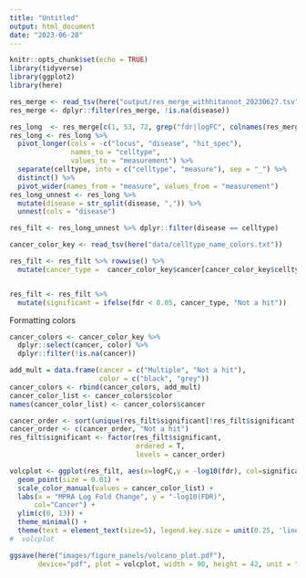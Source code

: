 ```yaml
---
title: "Untitled"
output: html_document
date: "2023-06-28"
---
```


```r
knitr::opts_chunk$set(echo = TRUE)
library(tidyverse)
library(ggplot2)
library(here)
```


```r
res_merge <- read_tsv(here("output/res_merge_withhitannot_20230627.tsv"))
res_merge <- dplyr::filter(res_merge, !is.na(disease))
```

```r
res_long  <- res_merge[c(1, 53, 72, grep("fdr|logFC", colnames(res_merge)))]
res_long <- res_long %>%
  pivot_longer(cols = -c("locus", "disease", "hit_spec"),
               names_to = "celltype",
               values_to = "measurement") %>%
  separate(celltype, into = c("celltype", "measure"), sep = "_") %>%
  distinct() %>%
  pivot_wider(names_from = "measure", values_from = "measurement")
res_long_unnest <- res_long %>%
  mutate(disease = str_split(disease, ",")) %>%
  unnest(cols = "disease")

res_filt <- res_long_unnest %>% dplyr::filter(disease == celltype)

```

```r
cancer_color_key <- read_tsv(here("data/celltype_name_colors.txt"))

```

```r
res_filt <- res_filt %>% rowwise() %>%
  mutate(cancer_type =  cancer_color_key$cancer[cancer_color_key$celltype == disease])


res_filt <- res_filt %>%
  mutate(significant = ifelse(fdr < 0.05, cancer_type, "Not a hit"))

```


Formatting colors
```r
cancer_colors <- cancer_color_key %>%
  dplyr::select(cancer, color) %>%
  dplyr::filter(!is.na(cancer))

add_mult = data.frame(cancer = c("Multiple", "Not a hit"),
                      color = c("black", "grey"))
cancer_colors <- rbind(cancer_colors, add_mult)
cancer_color_list <- cancer_colors$color
names(cancer_color_list) <- cancer_colors$cancer
```

```r
cancer_order <- sort(unique(res_filt$significant[!res_filt$significant == "Not a hit"]))
cancer_order <- c(cancer_order, "Not a hit")
res_filt$significant <- factor(res_filt$significant,
                               ordered = T,
                               levels = cancer_order)
```

```r
volcplot <- ggplot(res_filt, aes(x=logFC,y = -log10(fdr), col=significant)) + 
  geom_point(size = 0.01) + 
  scale_color_manual(values = cancer_color_list) +
  labs(x = "MPRA Log Fold Change", y = "-log10(FDR)",
      col="Cancer") + 
  ylim(c(0, 13)) + 
  theme_minimal() +
  theme(text = element_text(size=5), legend.key.size = unit(0.25, 'lines'))
#  volcplot

ggsave(here("images/figure_panels/volcano_plot.pdf"), 
       device="pdf", plot = volcplot, width = 90, height = 42, unit = "mm", dpi="print")
```


       